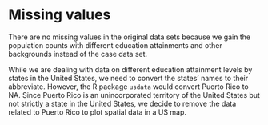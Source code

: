 # Missing values

There are no missing values in the original data sets because we gain the population counts with different education attainments and other backgrounds instead of the case data set. 

While we are dealing with data on different education attainment levels by states in the United States, we need to convert the states' names to their abbreviate. However, the R package `usdata` would convert Puerto Rico to NA. Since Puerto Rico is an unincorporated territory of the United States but not strictly a state in the United States, we decide to remove the data related to Puerto Rico to plot spatial data in a US map. 